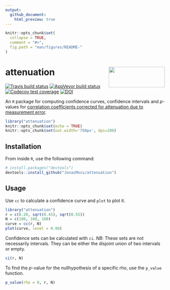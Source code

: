 ```yaml
---
output:
  github_document:
    html_preview: true
---
```


<!-- README.md is generated from README.Rmd. Please edit that file -->


```r
knitr::opts_chunk$set(
  collapse = TRUE,
  comment = "#>",
  fig.path = "man/figures/README-"
)
```

# attenuation <img src="man/figures/logo.png" align="right" width="177" height="65" />
[![Travis build status](https://travis-ci.org/JonasMoss/attenuation.svg?branch=master)](https://travis-ci.org/JonasMoss/attenuation)
[![AppVeyor build status](https://ci.appveyor.com/api/projects/status/github/JonasMoss/attenuation?branch=master&svg=true)](https://ci.appveyor.com/project/JonasMoss/attenuation)
[![Codecov test coverage](https://codecov.io/gh/JonasMoss/attenuation/branch/master/graph/badge.svg)](https://codecov.io/gh/JonasMoss/attenuation?branch=master)
[![DOI](https://zenodo.org/badge/194718529.svg)](https://zenodo.org/badge/latestdoi/194718529)


An `R` package for computing confidence curves, confidence intervals and *p*-values for [correlation coefficients corrected for attenuation due to measurement error](https://en.wikipedia.org/wiki/Correction_for_attenuation).
```r
library("attenuation")
knitr::opts_chunk$set(echo = TRUE)
knitr::opts_chunk$set(out.width='750px', dpi=200)
```

## Installation
From inside `R`, use the following command:
```r
# install.packages("devtools")
devtools::install_github("JonasMoss/attenuation")
```

## Usage
Use `cc` to calculate a confidence curve and `plot` to plot it. 

```r
library("attenuation")
r = c(0.20, sqrt(0.45), sqrt(0.55))
N = c(100, 100, 100)
curve = cc(r, N)
plot(curve, level = 0.90)
```

Confidence sets can be calculated with `ci`. *NB*: These sets are not 
necessarily intervals. They can be either the disjoint union of two intervals or empty.

```R
ci(r, N)
```

To find the *p*-value for the nullhypothesis of a specific rho, use the 
`p_value` function.
```R
p_value(rho = 0, r, N)
```
